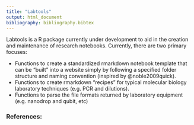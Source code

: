 ```yaml
---
title: "Labtools"
output: html_document
bibliography: bibliography.bibtex
---
```


Labtools is a R package currently under development to aid in the creation and maintenance of research notebooks.
Currently, there are two primary focuses:

* Functions to create a standardized rmarkdown notebook template that can be "built" into a website simply by following a specified folder structure and naming convention (inspired by @noble2009quick).
* Functions to create rmarkdown "recipes" for typical molecular biology laboratory techniques (e.g. PCR and dilutions). 
* Functions to parse the file formats returned by laboratory equipment (e.g. nanodrop and qubit, etc)


### References: